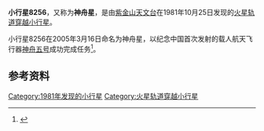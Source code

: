 {{Infobox Planet  
| name = 8256 Shenzhou
| image = 
| caption = 
| discovery=yes | physical_characteristics = yes | bgcolour=#FFFFC0
| discovery_ref = 
| discoverer = [[紫金山天文台|紫金山天文台]]
| discovery_site = [[南京|南京]]
| discovered =  1981年10月25日
| mp_name = 8256
| alt_names = 1981 UZ9
| named_after = [[神舟飞船|神舟飞船]]
| mp_category=[[火星轨道穿越小行星|火星轨道穿越小行星]]
| orbit_ref = <ref>{{Cite web |url=http://ssd.jpl.nasa.gov/sbdb.cgi?sstr=8256 |title=JPL Small-Body Database 8256 Shenzhou (1981 UZ9) |access-date=2011-06-22 |archive-date=2021-08-24 |archive-url=https://web.archive.org/web/20210824012018/https://ssd.jpl.nasa.gov/sbdb.cgi?sstr=8256 |dead-url=no }}</ref>
| epoch = 2011年8月27日
| semimajor=
| perihelion=1.6488576[[天文单位|AU]]
| aphelion= 2.1966743AU
| eccentricity = 0.2493846
| period = 1189.1782009[[日|地球日]] 
| inclination=6.85568[[角度|°]]
| asc_node=42.30268°
| arg_peri=21.29798°
| mean_anomaly=40.09550°
| avg_speed=
 | dimensions=
 | mass=
 | density=
 | surface_grav=
 | escape_velocity=
 | rotation= 3.395h
 | spectral_type=
 | magnitude=13.9	
 | abs_magnitude=
 | albedo=
 | single_temperature=
}}
'''小行星8256'''，又称为'''神舟星'''，是由[[紫金山天文台|紫金山天文台]]在1981年10月25日发现的[[火星轨道穿越小行星|火星轨道穿越]][[小行星|小行星]]。

小行星8256在2005年3月16日命名为神舟星，以纪念中国首次发射的载人航天飞行器[[神舟五号|神舟五号]]成功完成任务<ref>{{Cite web |url=http://news.qq.com/a/20050317/000249.htm |title=两颗小行星被命名为“神舟星”和“杨利伟星” |access-date=2011-06-22 |archive-date=2018-10-04 |archive-url=https://web.archive.org/web/20181004133811/https://news.qq.com/a/20050317/000249.htm |dead-url=no }}</ref>。

== 参考资料 ==
{{Reflist}}

{{Minor_Planet_Number|(8255)[[小行星8255|小行星8255]]|(8257)[[小行星8257|小行星8257]]}}

[[Category:1981年发现的小行星|Category:1981年发现的小行星]]
[[Category:火星轨道穿越小行星|Category:火星轨道穿越小行星]]